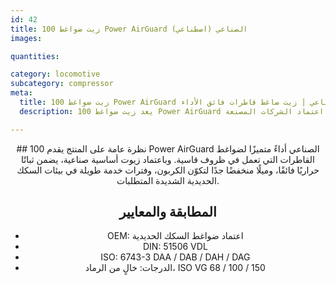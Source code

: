 ```yaml
---
id: 42
title: زيت ضواغط 100 Power AirGuard الصناعي (اصطناعي)
images:

quantities:

category: locomotive
subcategory: compressor
meta:
  title: زيت ضواغط 100 Power AirGuard الصناعي | زيت ضاغط قاطرات فائق الأداء
  description: يعد زيت ضواغط 100 Power AirGuard الصناعي مادة تشحيم عالية الأداء لضواغط القاطرات. وبفضل الزيوت الأساسية الصناعية (الاصطناعية)، يوفر ثباتًا حراريًا استثنائيًا، وانخفاضًا كبيرًا في تكوّن الكربون، وعمر خدمة ممتد. مناسب لظروف السكك الحديدية القاسية، ويتوافق مع اعتماد الشركات المصنعة (OEM) ومعايير DIN 51506 VDL وISO 6743-3. متوفر أيضًا بصيغة خالية من الرماد بدرجات ISO VG 68 / 100 / 150.

---
```


<Header>
  ## نظرة عامة على المنتج
 يقدم 100 Power AirGuard الصناعي أداءً متميزًا لضواغط القاطرات التي تعمل
 في ظروف قاسية. وباعتماد زيوت أساسية صناعية، يضمن ثباتًا حراريًا
 فائقًا، وميلًا منخفضًا جدًا لتكوّن الكربون، وفترات خدمة طويلة في بيئات
 السكك الحديدية الشديدة المتطلبات.

  ## المطابقة والمعايير
  - OEM: اعتماد ضواغط السكك الحديدية
  - DIN: 51506 VDL
  - ISO: 6743-3 DAA / DAB / DAH / DAG
  - الدرجات: خالٍ من الرماد، ISO VG 68 / 100 / 150

</Header>
